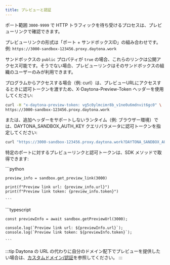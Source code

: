 ```yaml
---
title: プレビューと認証
---
```



ポート範囲 `3000-9999` で HTTP トラフィックを待ち受けるプロセスは、プレビューリンクで確認できます。

プレビューリンクの形式は「ポート + サンドボックスID」の組み合わせです。例:
`https://3000-sandbox-123456.proxy.daytona.work`

サンドボックスの `public` プロパティが `true` の場合、これらのリンクは公開アクセス可能です。そうでない場合、プレビューリンクはそのサンドボックスの組織のユーザーのみが利用できます。

プログラムからアクセスする場合（例: curl）は、プレビューURLにアクセスするときに認可トークンを渡すため、X-Daytona-Preview-Token ヘッダーを使用してください:

```bash
curl -H "x-daytona-preview-token: vg5c0ylmcimr8b_v1ne0u6mdnvit6gc0" \
https://3000-sandbox-123456.proxy.daytona.work
```

または、追加ヘッダーをサポートしないランタイム（例: ブラウザー環境）では、DAYTONA\_SANDBOX\_AUTH\_KEY クエリパラメータに認可トークンを指定してください:

```bash
curl "https://3000-sandbox-123456.proxy.daytona.work?DAYTONA_SANDBOX_AUTH_KEY=vg5c0ylmcimr8b_v1ne0u6mdnvit6gc0"
```

特定のポートに対するプレビューリンクと認可トークンは、SDK メソッドで取得できます:

<Tabs>
  <TabItem label="Python" icon="seti:python">
    ```python

    preview_info = sandbox.get_preview_link(3000)

    print(f"Preview link url: {preview_info.url}")
    print(f"Preview link token: {preview_info.token}")

    ```
  </TabItem>

  <TabItem label="TypeScript" icon="seti:typescript">
    ```typescript

    const previewInfo = await sandbox.getPreviewUrl(3000);

    console.log(`Preview link url: ${previewInfo.url}`);
    console.log(`Preview link token: ${previewInfo.token}`);

    ```
  </TabItem>
</Tabs>

:::tip
Daytona の URL の代わりに自分のドメイン配下でプレビューを提供したい場合は、[カスタムドメイン/認証](/docs/ja/custom-domain-authentication)を参照してください。
:::
